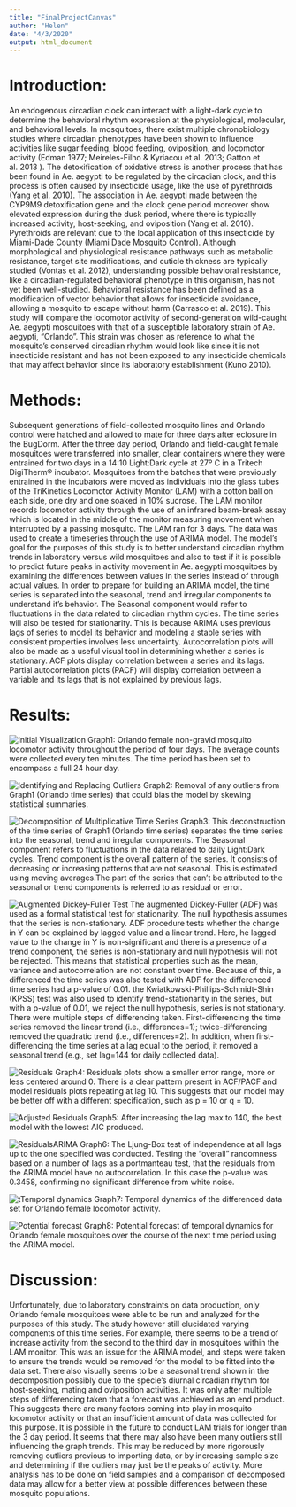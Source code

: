 ```yaml
---
title: "FinalProjectCanvas"
author: "Helen"
date: "4/3/2020"
output: html_document
---
```


# Introduction:

An endogenous circadian clock can interact with a light-dark cycle to determine the behavioral rhythm expression at the physiological, molecular, and behavioral levels. In mosquitoes, there exist multiple chronobiology studies where circadian phenotypes have been shown to influence activities like sugar feeding, blood feeding, oviposition, and locomotor activity (Edman 1977; Meireles-Filho & Kyriacou et al. 2013; Gatton et al. 2013 ). The detoxification of oxidative stress is another process that has been found in Ae. aegypti to be regulated by the circadian clock, and this process is often caused by insecticide usage, like the use of pyrethroids (Yang et al. 2010). The association in Ae. aegypti made between the CYP9M9 detoxification gene and the clock gene period moreover show elevated expression during the dusk period, where there is typically increased activity, host-seeking, and oviposition (Yang et al. 2010). Pyrethroids are relevant due to the local application of this insecticide by Miami-Dade County (Miami Dade Mosquito Control). Although morphological and physiological resistance pathways such as metabolic resistance, target site modifications, and cuticle thickness are typically studied (Vontas et al. 2012), understanding possible behavioral resistance, like a circadian-regulated behavioral phenotype in this organism, has not yet been well-studied. Behavioral resistance has been defined as a modification of vector behavior that allows for insecticide avoidance, allowing a mosquito to escape without harm (Carrasco et al. 2019). This study will compare the locomotor activity of second-generation wild-caught Ae. aegypti mosquitoes with that of a susceptible laboratory strain of Ae. aegypti, “Orlando”. This strain was chosen as reference to what the mosquito’s conserved circadian rhythm would look like since it is not insecticide resistant and has not been exposed to any insecticide chemicals that may affect behavior since its laboratory establishment (Kuno 2010).

# Methods:

Subsequent generations of field-collected mosquito lines and Orlando control were hatched and allowed to mate for three days after eclosure in the BugDorm. After the three day period, Orlando and field-caught female mosquitoes were transferred into smaller, clear containers where they were entrained for two days in a 14:10 Light:Dark cycle at 27º C in a Tritech DigiTherm® incubator. Mosquitoes from the batches that were previously entrained in the incubators were moved as individuals into the glass tubes of the TriKinetics Locomotor Activity Monitor (LAM) with a cotton ball on each side, one dry and one soaked in 10% sucrose. The LAM monitor records locomotor activity through the use of an infrared beam-break assay which is located in the middle of the monitor measuring movement when interrupted by a passing mosquito. The LAM ran for 3 days. The data was used to create a timeseries through the use of ARIMA model. The model's goal for the purposes of this study is to better understand circadian rhythm trends in laboratory versus wild mosquitoes and also to test if it is possible to predict future peaks in activity movement in Ae. aegypti mosquitoes by examining the differences between values in the series instead of through actual values. In order to prepare for building an ARIMA model, the time series is separated into the seasonal, trend and irregular components to understand it’s behavior. The Seasonal component would refer to fluctuations in the data related to circadian rhythm cycles. The time series will also be tested for stationarity. This is because ARIMA uses previous lags of series to model its behavior and modeling a stable series with consistent properties involves less uncertainty. Autocorrelation plots will also be made as a useful visual tool in determining whether a series is stationary. ACF plots display correlation between a series and its lags. Partial autocorrelation plots (PACF) will display correlation between a variable and its lags that is not explained by previous lags. 

# Results:

![Initial Visualization](VisualizeFP.jpeg)
Graph1: Orlando female non-gravid mosquito locomotor activity throughout the period of four days. The average counts were collected every ten minutes. The time period has been set to encompass a full 24 hour day.

![Identifying and Replacing Outliers](RemoveOutliersFP.jpeg)
Graph2: Removal of any outliers from Graph1 (Orlando time series) that could bias the model by skewing statistical summaries.

![Decomposition of Multiplicative Time Series](DECOMPfp.png)
Graph3: This deconstruction of the time series of Graph1 (Orlando time series) separates the time series into the seasonal, trend and irregular components. The Seasonal component refers to fluctuations in the data related to daily Light:Dark cycles. Trend component is the overall pattern of the series. It consists of decreasing or increasing patterns that are not seasonal. This is estimated using moving averages.The part of the series that can’t be attributed to the seasonal or trend components is referred to as residual or error.


![Augmented Dickey-Fuller Test](ADFinal.png)
The augmented Dickey-Fuller (ADF) was used as a formal statistical test for stationarity. The null hypothesis assumes that the series is non-stationary. ADF procedure tests whether the change in Y can be explained by lagged value and a linear trend. Here, he lagged value to the change in Y is non-significant and there is a presence of a trend component, the series is non-stationary and null hypothesis will not be rejected. This means that statistical properties such as the mean, variance and autocorrelation are not constant over time. Because of this, a differenced the time series was also tested with ADF for the differenced time series had a p-value of 0.01.  the Kwiatkowski-Phillips-Schmidt-Shin (KPSS) test was also used to identify trend-stationarity in the series, but with a p-value of 0.01, we reject the null hypothesis, series is not stationary. There were multiple steps of differencing taken. First-differencing the time series removed the linear trend (i.e., differences=1); twice-differencing removed the quadratic trend (i.e., differences=2). In addition, when first-differencing the time series at a lag equal to the period, it removed a seasonal trend (e.g., set lag=144 for daily collected data).

![Residuals](ResidualsFP.png)
Graph4: Residuals plots show a smaller error range, more or less centered around 0. There is a clear pattern present in ACF/PACF and model residuals plots repeating at lag 10. This suggests that our model may be better off with a different specification, such as p = 10 or q = 10.

![Adjusted Residuals](AdjustResiduals.png)
Graph5: After increasing the lag max to 140, the best model with the lowest AIC produced.

![ResidualsARIMA](ResidualsARIMA.png)
Graph6: The Ljung-Box test of independence at all lags up to the one specified was conducted. Testing the “overall” randomness based on a number of lags as a portmanteau test, that the residuals from the ARIMA model have no autocorrelation. In this case the p-value was 0.3458, confirming no significant difference from white noise.

![tTemporal dynamics](TempDynFP.png)
Graph7: Temporal dynamics of the differenced data set for Orlando female locomotor activity.

![Potential forecast](Forecast.png)
Graph8: Potential forecast of temporal dynamics for Orlando female mosquitoes over the course of the next time period using the ARIMA model.

# Discussion:

Unfortunately, due to laboratory constraints on data production, only Orlando female mosquitoes were able to be run and analyzed for the purposes of this study. The study however still elucidated varying components of this time series. For example, there seems to be a trend of increase activity from the second to the third day in mosquitoes within the LAM monitor. This was an issue for the ARIMA model, and steps were taken to ensure the trends would be removed for the model to be fitted into the data set. There also visually seems to be a seasonal trend shown in the decomposition possibly due to the specie's diurnal circadian rhythm for host-seeking, mating and oviposition activities. It was only after multiple steps of differencing taken that a forecast was achieved as an end product. This suggests there are many factors coming into play in mosquito locomotor activity or that an insufficient amount of data was collected for this purpose. It is possible in the future to conduct LAM trials for longer than the 3 day period. It seems that there may also have been many outliers still influencing the graph trends. This may be reduced by more rigorously removing outliers previous to importing data, or by increasing sample size and determining if the outliers may just be the peaks of activity. More analysis has to be done on field samples and a comparison of decomposed data may allow for a better view at possible differences between these mosquito populations.
